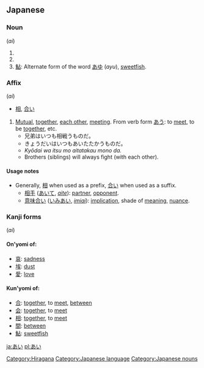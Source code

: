 == Japanese ==

===Noun===
'''{{PAGENAME}}''' (''ai'')

# {{japdef|愛|[[love]]}}
# {{japdef|藍|[[indigo]]}}
# [[鮎]]: Alternate form of the word [[あゆ]] (''ayu''), [[sweetfish]].  

=== Affix ===
'''{{PAGENAME}}''' (''ai'')

* [[相]], [[合い]]
# [[Mutual]], [[together]], [[each other]], [[meet]]ing.  From verb form [[あう]]: to [[meet]], to be [[together]], etc.
#* 兄弟はいつも相戦うものだ。
#* きょうだいはいつもあいたたかうものだ。
#* ''Kyōdai wa itsu mo aitatakau mono da.''
#* Brothers (siblings) will always fight (with each other).

==== Usage notes ====
* Generally, [[相]] when used as a prefix, [[合い]] when used as a suffix.
** [[相手]] ([[あいて]], ''[[aite]]''): [[partner]], [[opponent]].  
** [[意味合い]] ([[いみあい]], ''[[imiai]]''): [[implication]], shade of [[meaning]], [[nuance]].

=== Kanji forms ===
'''{{PAGENAME}}''' (''ai'')

====On'yomi of:====
* [[哀]]: [[sadness]]
* [[埃]]: [[dust]]
* [[愛]]: [[love]]

====Kun'yomi of:====
* [[合]]: [[together]], to [[meet]], [[between]]
* [[会]]: [[together]], to [[meet]]
* [[相]]: [[together]], to [[meet]]
* [[間]]: [[between]]
* [[鮎]]: [[sweetfish]]

[[ja:あい]]
[[pl:あい]]

[[Category:Hiragana]]
[[Category:Japanese language]]
[[Category:Japanese nouns]]